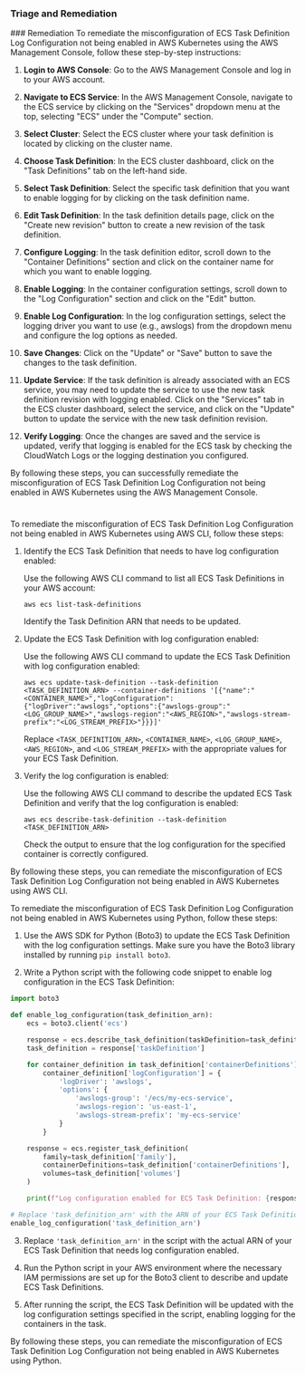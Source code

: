 
### Triage and Remediation
<Tabs>
<Tab title='Remediation'>
### Remediation

<AccordionGroup>
<Accordion title='Using Console' defaultOpen='true'>
To remediate the misconfiguration of ECS Task Definition Log Configuration not being enabled in AWS Kubernetes using the AWS Management Console, follow these step-by-step instructions:

1. **Login to AWS Console**: Go to the AWS Management Console and log in to your AWS account.

2. **Navigate to ECS Service**: In the AWS Management Console, navigate to the ECS service by clicking on the "Services" dropdown menu at the top, selecting "ECS" under the "Compute" section.

3. **Select Cluster**: Select the ECS cluster where your task definition is located by clicking on the cluster name.

4. **Choose Task Definition**: In the ECS cluster dashboard, click on the "Task Definitions" tab on the left-hand side.

5. **Select Task Definition**: Select the specific task definition that you want to enable logging for by clicking on the task definition name.

6. **Edit Task Definition**: In the task definition details page, click on the "Create new revision" button to create a new revision of the task definition.

7. **Configure Logging**: In the task definition editor, scroll down to the "Container Definitions" section and click on the container name for which you want to enable logging.

8. **Enable Logging**: In the container configuration settings, scroll down to the "Log Configuration" section and click on the "Edit" button.

9. **Enable Log Configuration**: In the log configuration settings, select the logging driver you want to use (e.g., awslogs) from the dropdown menu and configure the log options as needed.

10. **Save Changes**: Click on the "Update" or "Save" button to save the changes to the task definition.

11. **Update Service**: If the task definition is already associated with an ECS service, you may need to update the service to use the new task definition revision with logging enabled. Click on the "Services" tab in the ECS cluster dashboard, select the service, and click on the "Update" button to update the service with the new task definition revision.

12. **Verify Logging**: Once the changes are saved and the service is updated, verify that logging is enabled for the ECS task by checking the CloudWatch Logs or the logging destination you configured.

By following these steps, you can successfully remediate the misconfiguration of ECS Task Definition Log Configuration not being enabled in AWS Kubernetes using the AWS Management Console.

#
</Accordion>

<Accordion title='Using CLI'>
To remediate the misconfiguration of ECS Task Definition Log Configuration not being enabled in AWS Kubernetes using AWS CLI, follow these steps:

1. Identify the ECS Task Definition that needs to have log configuration enabled:
   
   Use the following AWS CLI command to list all ECS Task Definitions in your AWS account:
   ```
   aws ecs list-task-definitions
   ```
   Identify the Task Definition ARN that needs to be updated.

2. Update the ECS Task Definition with log configuration enabled:
   
   Use the following AWS CLI command to update the ECS Task Definition with log configuration enabled:
   ```
   aws ecs update-task-definition --task-definition <TASK_DEFINITION_ARN> --container-definitions '[{"name":"<CONTAINER_NAME>","logConfiguration":{"logDriver":"awslogs","options":{"awslogs-group":"<LOG_GROUP_NAME>","awslogs-region":"<AWS_REGION>","awslogs-stream-prefix":"<LOG_STREAM_PREFIX>"}}}]'
   ```
   Replace `<TASK_DEFINITION_ARN>`, `<CONTAINER_NAME>`, `<LOG_GROUP_NAME>`, `<AWS_REGION>`, and `<LOG_STREAM_PREFIX>` with the appropriate values for your ECS Task Definition.

3. Verify the log configuration is enabled:
   
   Use the following AWS CLI command to describe the updated ECS Task Definition and verify that the log configuration is enabled:
   ```
   aws ecs describe-task-definition --task-definition <TASK_DEFINITION_ARN>
   ```
   Check the output to ensure that the log configuration for the specified container is correctly configured.

By following these steps, you can remediate the misconfiguration of ECS Task Definition Log Configuration not being enabled in AWS Kubernetes using AWS CLI.
</Accordion>

<Accordion title='Using Python'>
To remediate the misconfiguration of ECS Task Definition Log Configuration not being enabled in AWS Kubernetes using Python, follow these steps:

1. Use the AWS SDK for Python (Boto3) to update the ECS Task Definition with the log configuration settings. Make sure you have the Boto3 library installed by running `pip install boto3`.

2. Write a Python script with the following code snippet to enable log configuration in the ECS Task Definition:

```python
import boto3

def enable_log_configuration(task_definition_arn):
    ecs = boto3.client('ecs')

    response = ecs.describe_task_definition(taskDefinition=task_definition_arn)
    task_definition = response['taskDefinition']

    for container_definition in task_definition['containerDefinitions']:
        container_definition['logConfiguration'] = {
            'logDriver': 'awslogs',
            'options': {
                'awslogs-group': '/ecs/my-ecs-service',
                'awslogs-region': 'us-east-1',
                'awslogs-stream-prefix': 'my-ecs-service'
            }
        }

    response = ecs.register_task_definition(
        family=task_definition['family'],
        containerDefinitions=task_definition['containerDefinitions'],
        volumes=task_definition['volumes']
    )

    print(f"Log configuration enabled for ECS Task Definition: {response['taskDefinition']['taskDefinitionArn']}")

# Replace 'task_definition_arn' with the ARN of your ECS Task Definition
enable_log_configuration('task_definition_arn')
```

3. Replace `'task_definition_arn'` in the script with the actual ARN of your ECS Task Definition that needs log configuration enabled.

4. Run the Python script in your AWS environment where the necessary IAM permissions are set up for the Boto3 client to describe and update ECS Task Definitions.

5. After running the script, the ECS Task Definition will be updated with the log configuration settings specified in the script, enabling logging for the containers in the task.

By following these steps, you can remediate the misconfiguration of ECS Task Definition Log Configuration not being enabled in AWS Kubernetes using Python.
</Accordion>

</AccordionGroup>
</Tab>
</Tabs>
